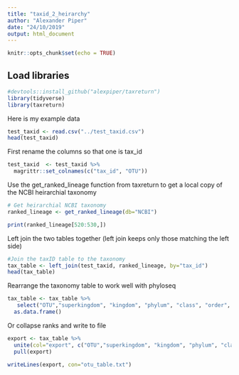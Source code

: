 ```yaml
---
title: "taxid_2_heirarchy"
author: "Alexander Piper"
date: "24/10/2019"
output: html_document
---
```


```r
knitr::opts_chunk$set(echo = TRUE)
```

## Load libraries

```r
#devtools::install_github("alexpiper/taxreturn")
library(tidyverse)
library(taxreturn)
```

Here is my example data
```r
test_taxid <- read.csv("../test_taxid.csv")
head(test_taxid)
```

First rename the columns so that one is tax_id

```r
test_taxid  <- test_taxid %>%
  magrittr::set_colnames(c("tax_id", "OTU"))

```

Use the get_ranked_lineage function from taxreturn to get a local copy of the NCBI heirarchial taxonomy

```r
# Get heirarchial NCBI taxonomy
ranked_lineage <- get_ranked_lineage(db="NCBI") 

print(ranked_lineage[520:530,])
```

Left join the two tables together (left join keeps only those matching the left side)

```r
#Join the taxID table to the taxonomy
tax_table <- left_join(test_taxid, ranked_lineage, by="tax_id")
head(tax_table)
```

Rearrange the taxonomy table to work well with phyloseq

```r
tax_table <- tax_table %>%
   select("OTU","superkingdom", "kingdom", "phylum", "class", "order", "family", "genus", "species") %>%
  as.data.frame()

```

Or collapse ranks and write to file

```r
export <- tax_table %>%
  unite(col="export", c("OTU","superkingdom", "kingdom", "phylum", "class", "order", "family", "genus", "species"), sep=";") %>%
  pull(export)

writeLines(export, con="otu_table.txt")
```

